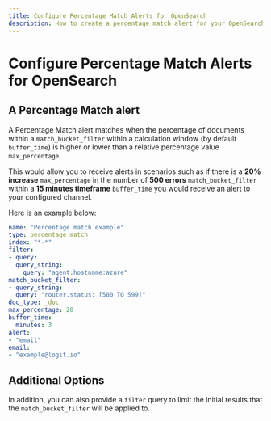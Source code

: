 ```yaml
---
title: Configure Percentage Match Alerts for OpenSearch
description: How to create a percentage match alert for your OpenSearch logs or metrics
---
```


# Configure Percentage Match Alerts for OpenSearch

## A Percentage Match alert

A Percentage Match alert matches when the percentage of documents within a 
`match_bucket_filter` within a calculation window (by default `buffer_time`) 
is higher or lower than a relative percentage value `max_percentage`.

This would allow you to receive alerts in scenarios such as if there is a 
**20% increase** `max_percentage` in the number of **500 errors** 
`match_bucket_filter` within a **15 minutes timeframe** `buffer_time` 
you would receive an alert to your configured channel. 

Here is an example below:

```yaml copy
name: "Percentage match example"
type: percentage_match
index: "*-*"
filter:
- query:
  query_string:
    query: "agent.hostname:azure"      
match_bucket_filter:
- query_string:
  query: "router.status: [500 TO 599]"    
doc_type: _doc
max_percentage: 20
buffer_time:  
  minutes: 3
alert:
- "email"
email:
- "example@logit.io"
```

## Additional Options

In addition, you can also provide a `filter` query to limit the 
initial results that the `match_bucket_filter` will be applied to. 